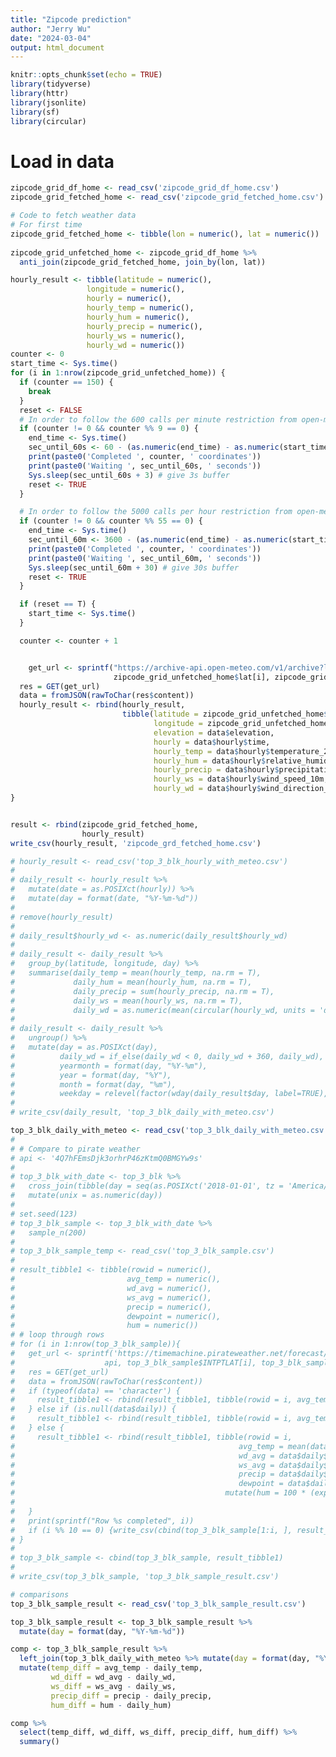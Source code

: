 ```yaml
---
title: "Zipcode prediction"
author: "Jerry Wu"
date: "2024-03-04"
output: html_document
---
```


```r
knitr::opts_chunk$set(echo = TRUE)
library(tidyverse)
library(httr)
library(jsonlite)
library(sf)
library(circular)
```

# Load in data
```r
zipcode_grid_df_home <- read_csv('zipcode_grid_df_home.csv')
zipcode_grid_fetched_home <- read_csv('zipcode_grid_fetched_home.csv')
```

```r
# Code to fetch weather data
# For first time
zipcode_grid_fetched_home <- tibble(lon = numeric(), lat = numeric())
 
zipcode_grid_unfetched_home <- zipcode_grid_df_home %>%
  anti_join(zipcode_grid_fetched_home, join_by(lon, lat))

hourly_result <- tibble(latitude = numeric(),
                 longitude = numeric(),
                 hourly = numeric(),
                 hourly_temp = numeric(),
                 hourly_hum = numeric(),
                 hourly_precip = numeric(),
                 hourly_ws = numeric(),
                 hourly_wd = numeric())
counter <- 0
start_time <- Sys.time()
for (i in 1:nrow(zipcode_grid_unfetched_home)) {
  if (counter == 150) {
    break
  }
  reset <- FALSE
  # In order to follow the 600 calls per minute restriction from open-meteo
  if (counter != 0 && counter %% 9 == 0) {
    end_time <- Sys.time()
    sec_until_60s <- 60 - (as.numeric(end_time) - as.numeric(start_time))
    print(paste0('Completed ', counter, ' coordinates'))
    print(paste0('Waiting ', sec_until_60s, ' seconds'))
    Sys.sleep(sec_until_60s + 3) # give 3s buffer
    reset <- TRUE
  }

  # In order to follow the 5000 calls per hour restriction from open-meteo
  if (counter != 0 && counter %% 55 == 0) {
    end_time <- Sys.time()
    sec_until_60m <- 3600 - (as.numeric(end_time) - as.numeric(start_time))
    print(paste0('Completed ', counter, ' coordinates'))
    print(paste0('Waiting ', sec_until_60m, ' seconds'))
    Sys.sleep(sec_until_60m + 30) # give 30s buffer
    reset <- TRUE
  }

  if (reset == T) {
    start_time <- Sys.time()
  }

  counter <- counter + 1


    get_url <- sprintf("https://archive-api.open-meteo.com/v1/archive?latitude=%s&longitude=%s&start_date=2018-01-01&end_date=2022-12-31&hourly=temperature_2m,relative_humidity_2m,precipitation,wind_speed_10m,wind_direction_10m&temperature_unit=fahrenheit&wind_speed_unit=mph&precipitation_unit=inch&timezone=America%%2FLos_Angeles",
                       zipcode_grid_unfetched_home$lat[i], zipcode_grid_unfetched_home$lon[i])
  res = GET(get_url)
  data = fromJSON(rawToChar(res$content))
  hourly_result <- rbind(hourly_result,
                         tibble(latitude = zipcode_grid_unfetched_home$lat[i],
                                longitude = zipcode_grid_unfetched_home$lon[i],
                                elevation = data$elevation,
                                hourly = data$hourly$time,
                                hourly_temp = data$hourly$temperature_2m,
                                hourly_hum = data$hourly$relative_humidity_2m,
                                hourly_precip = data$hourly$precipitation,
                                hourly_ws = data$hourly$wind_speed_10m,
                                hourly_wd = data$hourly$wind_direction_10m))
}


result <- rbind(zipcode_grid_fetched_home,
                hourly_result)
write_csv(hourly_result, 'zipcode_grd_fetched_home.csv')
```

```r
# hourly_result <- read_csv('top_3_blk_hourly_with_meteo.csv')
# 
# daily_result <- hourly_result %>%
#   mutate(date = as.POSIXct(hourly)) %>%
#   mutate(day = format(date, "%Y-%m-%d"))
# 
# remove(hourly_result)
# 
# daily_result$hourly_wd <- as.numeric(daily_result$hourly_wd)
# 
# daily_result <- daily_result %>%
#   group_by(latitude, longitude, day) %>%
#   summarise(daily_temp = mean(hourly_temp, na.rm = T),
#             daily_hum = mean(hourly_hum, na.rm = T),
#             daily_precip = sum(hourly_precip, na.rm = T),
#             daily_ws = mean(hourly_ws, na.rm = T),
#             daily_wd = as.numeric(mean(circular(hourly_wd, units = 'degrees'), na.rm=TRUE)))
# 
# daily_result <- daily_result %>%
#   ungroup() %>%
#   mutate(day = as.POSIXct(day),
#          daily_wd = if_else(daily_wd < 0, daily_wd + 360, daily_wd),
#          yearmonth = format(day, "%Y-%m"),
#          year = format(day, "%Y"),
#          month = format(day, "%m"),
#          weekday = relevel(factor(wday(daily_result$day, label=TRUE), ordered = FALSE), ref = "Sun"))
# 
# write_csv(daily_result, 'top_3_blk_daily_with_meteo.csv')
```

```r
top_3_blk_daily_with_meteo <- read_csv('top_3_blk_daily_with_meteo.csv')
# 
# # Compare to pirate weather
# api <- '4Q7hFEmsDjk3orhrP46zKtmQ0BMGYw9s'
# 
# top_3_blk_with_date <- top_3_blk %>%
#   cross_join(tibble(day = seq(as.POSIXct('2018-01-01', tz = 'America/Los_Angeles'), as.POSIXct('2022-12-31', tz = 'America/Los_Angeles'),"days"))) %>%
#   mutate(unix = as.numeric(day))
# 
# set.seed(123)
# top_3_blk_sample <- top_3_blk_with_date %>%
#   sample_n(200)
# 
# top_3_blk_sample_temp <- read_csv('top_3_blk_sample.csv')
# 
# result_tibble1 <- tibble(rowid = numeric(),
#                         avg_temp = numeric(),
#                         wd_avg = numeric(),
#                         ws_avg = numeric(),
#                         precip = numeric(),
#                         dewpoint = numeric(),
#                         hum = numeric())
# # loop through rows
# for (i in 1:nrow(top_3_blk_sample)){
#   get_url <- sprintf('https://timemachine.pirateweather.net/forecast/%s/%s,%s,%s?exclude=minutely,hourly',
#                    api, top_3_blk_sample$INTPTLAT[i], top_3_blk_sample$INTPTLON[i], top_3_blk_sample$unix[i])
#   res = GET(get_url)
#   data = fromJSON(rawToChar(res$content))
#   if (typeof(data) == 'character') {
#     result_tibble1 <- rbind(result_tibble1, tibble(rowid = i, avg_temp = NA, wd_avg = NA, ws_avg = NA, precip = NA, dewpoint = NA, hum = NA))
#   } else if (is.null(data$daily)) {
#     result_tibble1 <- rbind(result_tibble1, tibble(rowid = i, avg_temp = NA, wd_avg = NA, ws_avg = NA, precip = NA, dewpoint = NA, hum = NA))
#   } else {
#     result_tibble1 <- rbind(result_tibble1, tibble(rowid = i,
#                                                  avg_temp = mean(data$daily$data$temperatureHigh, data$daily$data$temperatureLow),
#                                                  wd_avg = data$daily$data$windBearing,
#                                                  ws_avg = data$daily$data$windSpeed,
#                                                  precip = data$daily$data$precipAccumulation,
#                                                  dewpoint = data$daily$data$dewPoint) %>%
#                                               mutate(hum = 100 * (exp((17.625 * (dewpoint - 32) * (5/9)) / (243.04 + (dewpoint - 32) * (5/9)))
#                                                                        / exp((17.625 * (avg_temp - 32) * (5/9)) / (243.04 + (avg_temp - 32) * (5/9))))))
#   }
#   print(sprintf("Row %s completed", i))
#   if (i %% 10 == 0) {write_csv(cbind(top_3_blk_sample[1:i, ], result_tibble1), 'top_3_blk_sample_temp.csv')}
# }
# 
# top_3_blk_sample <- cbind(top_3_blk_sample, result_tibble1)
# 
# write_csv(top_3_blk_sample, 'top_3_blk_sample_result.csv')
```

```r
# comparisons
top_3_blk_sample_result <- read_csv('top_3_blk_sample_result.csv')

top_3_blk_sample_result <- top_3_blk_sample_result %>%
  mutate(day = format(day, "%Y-%m-%d"))

comp <- top_3_blk_sample_result %>% 
  left_join(top_3_blk_daily_with_meteo %>% mutate(day = format(day, "%Y-%m-%d")), join_by(INTPTLAT == latitude, INTPTLON == longitude, day)) %>%
  mutate(temp_diff = avg_temp - daily_temp,
         wd_diff = wd_avg - daily_wd,
         ws_diff = ws_avg - daily_ws,
         precip_diff = precip - daily_precip,
         hum_diff = hum - daily_hum)

comp %>% 
  select(temp_diff, wd_diff, ws_diff, precip_diff, hum_diff) %>%
  summary()
```

